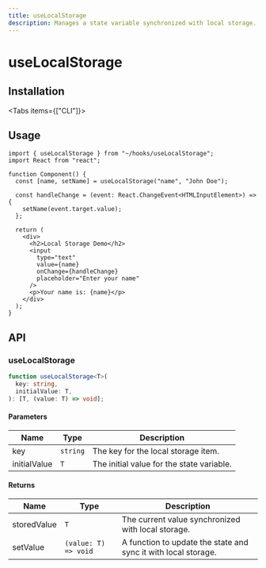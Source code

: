 ```yaml
---
title: useLocalStorage
description: Manages a state variable synchronized with local storage.
---
```



# useLocalStorage

## Installation

<Tabs items={["CLI"]}>
  <Tab value="CLI">
    <DynamicCodeBlock
      lang="bash"
      code="npx rehooks-cli@latest add useLocalStorage"
    />
  </Tab>
</Tabs>

## Usage

```tsx title="Component.tsx"
import { useLocalStorage } from "~/hooks/useLocalStorage";
import React from "react";

function Component() {
  const [name, setName] = useLocalStorage("name", "John Doe");

  const handleChange = (event: React.ChangeEvent<HTMLInputElement>) => {
    setName(event.target.value);
  };

  return (
    <div>
      <h2>Local Storage Demo</h2>
      <input
        type="text"
        value={name}
        onChange={handleChange}
        placeholder="Enter your name"
      />
      <p>Your name is: {name}</p>
    </div>
  );
}
```

## API

### useLocalStorage

```ts title="useLocalStorage.ts"
function useLocalStorage<T>(
  key: string,
  initialValue: T,
): [T, (value: T) => void];
```

#### Parameters

| Name         | Type     | Description                               |
| ------------ | -------- | ----------------------------------------- |
| key          | `string` | The key for the local storage item.       |
| initialValue | `T`      | The initial value for the state variable. |

#### Returns

| Name        | Type                 | Description                                                    |
| ----------- | -------------------- | -------------------------------------------------------------- |
| storedValue | `T`                  | The current value synchronized with local storage.             |
| setValue    | `(value: T) => void` | A function to update the state and sync it with local storage. |
